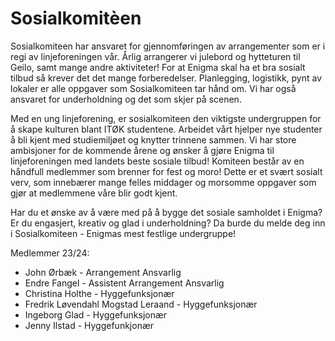 # Sosialkomitèen



<Cookie />

Sosialkomiteen har ansvaret for gjennomføringen av arrangementer som er i regi av
linjeforeningen vår. Årlig arrangerer vi julebord og hytteturen til Geilo, samt mange andre
aktiviteter! For at Enigma skal ha et bra sosialt tilbud så krever det det mange forberedelser.
Planlegging, logistikk, pynt av lokaler er alle oppgaver som Sosialkomiteen tar hånd om. Vi har
også ansvaret for underholdning og det som skjer på scenen.

Med en ung linjeforening, er sosialkomiteen den viktigste undergruppen for å skape kulturen
blant ITØK studentene. Arbeidet vårt hjelper nye studenter å bli kjent med studiemiljøet og
knytter trinnene sammen. Vi har store ambisjoner for de kommende årene og ønsker å gjøre
Enigma til linjeforeningen med landets beste sosiale tilbud!
Komiteen består av en håndfull medlemmer som brenner for fest og moro! Dette er et svært
sosialt verv, som innebærer mange felles middager og morsomme oppgaver som gjør at
medlemmene våre blir godt kjent.

Har du et ønske av å være med på å bygge det sosiale samholdet i Enigma? Er du engasjert,
kreativ og glad i underholdning? Da burde du melde deg inn i Sosialkomiteen - Enigmas mest
festlige undergruppe!

Medlemmer 23/24:
- John Ørbæk - Arrangement Ansvarlig
- Endre Fangel - Assistent Arrangement Ansvarlig
- Christina Holthe - Hyggefunksjonær
- Fredrik Løvendahl Mogstad Leraand - Hyggefunksjonær
- Ingeborg Glad - Hyggefunksjonær
- Jenny Ilstad - Hyggefunkjonær

<div style={{width: '20rem'}}><Bilde url={'/img/Img/Sosial2.jpg'} alt={'Enigma på hyttetur til Geilo'}/></div>